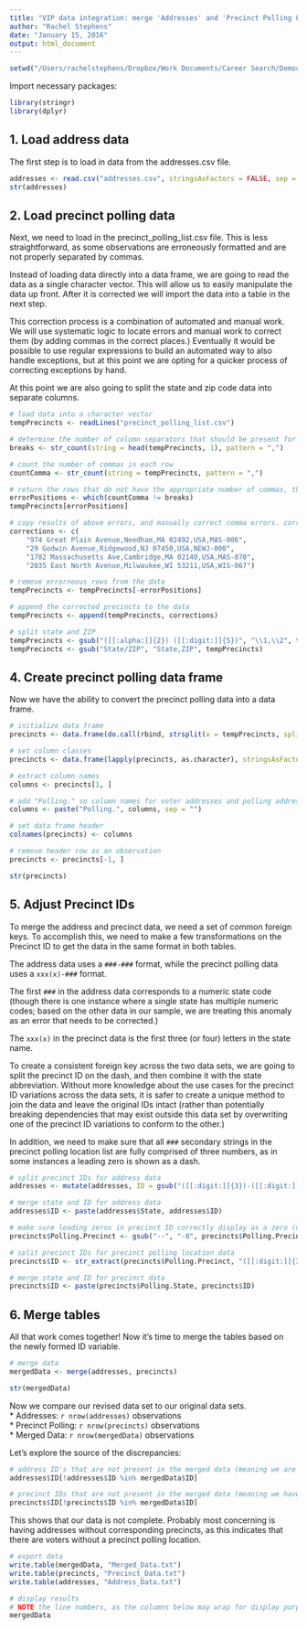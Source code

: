 ```yaml
---
title: "VIP data integration: merge 'Addresses' and 'Precinct Polling List' documents into a single table"
author: "Rachel Stephens"
date: "January 15, 2016"
output: html_document
---
```


```r
setwd("/Users/rachelstephens/Dropbox/Work Documents/Career Search/Democracy Works")
```

Import necessary packages:

```r
library(stringr)
library(dplyr)
```

## 1. Load address data
The first step is to load in data from the addresses.csv file.

```r
addresses <- read.csv("addresses.csv", stringsAsFactors = FALSE, sep = ",")
str(addresses)

```

## 2. Load precinct polling data
Next, we need to load in the precinct_polling_list.csv file. This is less straightforward, as some observations are erroneously formatted and are not properly separated by commas. 

Instead of loading data directly into a data frame, we are going to read the data as a single character vector. This will allow us to easily manipulate the data up front. After it is corrected we will import the data into a table in the next step.

This correction process is a combination of automated and manual work. We will use systematic logic to locate errors and manual work to correct them (by adding commas in the correct places.) Eventually it would be possible to use regular expressions to build an automated way to also handle exceptions, but at this point we are opting for a quicker process of correcting exceptions by hand.

At this point we are also going to split the state and zip code data into separate columns.

```r
# load data into a character vector
tempPrecincts <- readLines("precinct_polling_list.csv")

# determine the number of column separators that should be present for each observation, based on the header
breaks <- str_count(string = head(tempPrecincts, 1), pattern = ",")

# count the number of commas in each row
countComma <- str_count(string = tempPrecincts, pattern = ",")

# return the rows that do not have the appropriate number of commas, then subset the data based on these values
errorPositions <- which(countComma != breaks)
tempPrecincts[errorPositions]

# copy results of above errors, and manually correct comma errors. corrections should be concatenated into a single string.
corrections <- c(
    "974 Great Plain Avenue,Needham,MA 02492,USA,MAS-006",
    "29 Godwin Avenue,Ridgewood,NJ 07450,USA,NEWJ-000",
    "1782 Massachusetts Ave,Cambridge,MA 02140,USA,MAS-070",
    "2035 East North Avenue,Milwaukee,WI 53211,USA,WIS-067")

# remove errorneous rows from the data
tempPrecincts <- tempPrecincts[-errorPositions]

# append the corrected precincts to the data
tempPrecincts <- append(tempPrecincts, corrections)

# split state and ZIP
tempPrecincts <- gsub("([[:alpha:]]{2}) ([[:digit:]]{5})", "\\1,\\2", tempPrecincts)
tempPrecincts <- gsub("State/ZIP", "State,ZIP", tempPrecincts)
```

## 4. Create precinct polling data frame

Now we have the ability to convert the precinct polling data into a data frame. 

``` r
# initialize data frame
precincts <- data.frame(do.call(rbind, strsplit(x = tempPrecincts, split = ",")))

# set column classes
precincts <- data.frame(lapply(precincts, as.character), stringsAsFactors = FALSE)

# extract column names
columns <- precincts[1, ]

# add "Polling." so column names for voter addresses and polling addresses will be clear when data is merged
columns <- paste("Polling.", columns, sep = "") 

# set data frame header
colnames(precincts) <- columns

# remove header row as an observation
precincts <- precincts[-1, ]

str(precincts)
```

## 5. Adjust Precinct IDs

To merge the address and precinct data, we need a set of common foreign keys. To accomplish this, we need to make a few transformations on the Precinct ID to get the data in the same format in both tables. 

The address data uses a `###-###` format, while the precinct polling data uses a `xxx(x)-###` format. 

The first `###` in the address data corresponds to a numeric state code (though there is one instance where a single state has multiple numeric codes; based on the other data in our sample, we are treating this anomaly as an error that needs to be corrected.) 

The `xxx(x)` in the precinct data is the first three (or four) letters in the state name. 

To create a consistent foreign key across the two data sets, we are going to split the precinct ID on the dash, and then combine it with the state abbreviation. Without more knowledge about the use cases for the precinct ID variations across the data sets, it is safer to create a unique method to join the data and leave the original IDs intact (rather than potentially breaking dependencies that may exist outside this data set by overwriting one of the precinct ID variations to conform to the other.)

In addition, we need to make sure that all `###` secondary strings in the precinct polling location list are fully comprised of three numbers, as in some instances a leading zero is shown as a dash.

``` r
# split precinct IDs for address data
addresses <- mutate(addresses, ID = gsub("([[:digit:]]{3})-([[:digit:]]{3})", "\\2", addresses$Precinct.ID))

# merge state and ID for address data
addresses$ID <- paste(addresses$State, addresses$ID)

# make sure leading zeros in precinct ID correctly display as a zero (not a dash)
precincts$Polling.Precinct <- gsub("--", "-0", precincts$Polling.Precinct)

# split precinct IDs for precinct polling location data
precincts$ID <- str_extract(precincts$Polling.Precinct, "([[:digit:]]{3})")

# merge state and ID for precinct data
precincts$ID <- paste(precincts$Polling.State, precincts$ID)
```

## 6. Merge tables

All that work comes together! Now it's time to merge the tables based on the newly formed ID variable. 

``` r
# merge data
mergedData <- merge(addresses, precincts)

str(mergedData)
```

Now we compare our revised data set to our original data sets.  
* Addresses: `r nrow(addresses)` observations  
* Precinct Polling: `r nrow(precincts)` observations  
* Merged Data: `r nrow(mergedData)` observations

Let's explore the source of the discrepancies:

``` r
# address ID's that are not present in the merged data (meaning we are missing matching precinct IDs for these addresses)
addresses$ID[!addresses$ID %in% mergedData$ID]

# precinct IDs that are not present in the merged data (meaning we have precinct locations with no corresponding addresses)
precincts$ID[!precincts$ID %in% mergedData$ID]
```

This shows that our data is not complete. Probably most concerning is having addresses without corresponding precincts, as this indicates that there are voters without a precinct polling location. 

``` r
# export data
write.table(mergedData, "Merged_Data.txt")
write.table(precincts, "Precinct_Data.txt")
write.table(addresses, "Address_Data.txt")

# display results
# NOTE the line numbers, as the columns below may wrap for display purposes
mergedData
```

